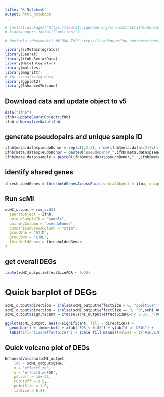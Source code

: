 ```yaml
---
title: "R Notebook"
output: html_notebook
---
```


```r
# install.packages("https://seurat.nygenome.org/src/contrib/ifnb.SeuratData_3.0.0.tar.gz", repos = NULL, type = "source")
# BiocManager::install("multtest")
```

```r
# devtools::document() ## RUN THIS https://stackoverflow.com/questions/36442136/exported-function-not-exported-correctly
```

```r
library(scMetaIntegrator)
library(Seurat)
library(ifnb.SeuratData)
library(MetaIntegrator)
library(multtest)
library(magrittr)
# for visualizing data
library(ggplot2)
library(EnhancedVolcano)
```

## Download data and update object to v5
```r
data("ifnb")
ifnb<-UpdateSeuratObject(ifnb)
ifnb = NormalizeData(ifnb)
```

## generate pseudopairs and unique sample ID
```r
ifnb@meta.data$pseudoDonor = rep(c(1,2,3), nrow(ifnb@meta.data)/2)[c(1:nrow(ifnb@meta.data))] ## randomly assign donor
ifnb@meta.data$pseudoDonor = paste0("pseudoDonor_",ifnb@meta.data$pseudoDonor)
ifnb@meta.data$sample = paste0(ifnb@meta.data$pseudoDonor,"_",ifnb@meta.data$stim)
```


## identify shared genes
```r
thresholdedGenes = thresholdGenesAcrossPairs(seuratObject = ifnb, uniqueSampleID = "sample", pairingColumn = "pseudoDonor", percentThreshold = 0.01)
```


## Run scMI
```r
scMI_output = run_scMI(
  seuratObject = ifnb,
  uniqueSampleID = "sample",
  pairingColumn = "pseudoDonor",
  comparisonGroupColumn = "stim",
  groupOne = "STIM",
  groupTwo = "CTRL",
  thresholdGenes = thresholdedGenes
)
```

## get overall DEGs
```r
table(scMI_output$effectSizeFDR < 0.05)
```


# Quick barplot of DEGs
```r
scMI_output$direction = ifelse(scMI_output$effectSize > 0, "positive","negative")
scMI_output$direction = ifelse(scMI_output$effectSize == 0, "0",scMI_output$direction)
scMI_output$significant = ifelse(scMI_output$effectSizeFDR < 0.05, "TRUE","FALSE")

ggplot(scMI_output, aes(x=significant, fill = direction)) +
  geom_bar() + theme_bw() + xlab("FDR < 0.05") + ylab("# of DEGs") +
  labs(fill="sign(effectSize)") + scale_fill_manual(values = c("#16317DFF", "#A40000FF"))
```


## Quick volcano plot of DEGs
```r
EnhancedVolcano(scMI_output,
    lab = scMI_output$gene,
    x = 'effectSize',
    y = 'effectSizeFDR',
    pCutoff = 10e-32,
    FCcutoff = 0.5,
    pointSize = 3.0,
    labSize = 6.0)
```
